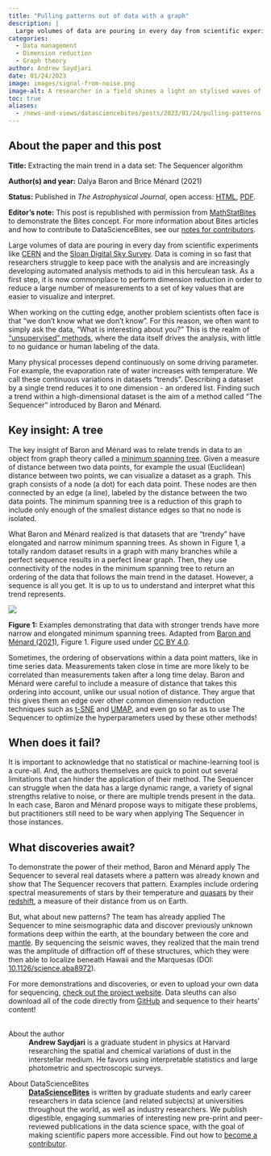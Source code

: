 ```yaml
---
title: "Pulling patterns out of data with a graph"
description: |
  Large volumes of data are pouring in every day from scientific experiments, so much so that it is now commonplace to perform dimension reduction in order to reduce a large number of measurements to a set of key values that are easier to visualize and interpret. Enter 'The Sequencer', a proposed method to find trends within high-dimensional datasets.  
categories:
  - Data management
  - Dimension reduction
  - Graph theory
author: Andrew Saydjari
date: 01/24/2023
image: images/signal-from-noise.png
image-alt: A researcher in a field shines a light on stylised waves of noise, as if attempting to identify or extract a signal. Image generated by DALL.E 2 from prompts provided by Real World Data Science.
toc: true
aliases: 
  - /news-and-views/datasciencebites/posts/2023/01/24/pulling-patterns.html
---
```

:::{.callout-note style="margin-top: 0rem;" collapse="false"}
## About the paper and this post

**Title:** Extracting the main trend in a data set: The Sequencer algorithm

**Author(s) and year:** Dalya Baron and Brice Ménard (2021)

**Status:** Published in *The Astrophysical Journal*, open access: [HTML](https://iopscience.iop.org/article/10.3847/1538-4357/abfc4d), [PDF](https://iopscience.iop.org/article/10.3847/1538-4357/abfc4d/pdf). 

**Editor's note:** This post is republished with permission from [MathStatBites](https://mathstatbites.org/pulling-patterns-out-of-data-with-a-graph/) to demonstrate the Bites concept. For more information about Bites articles and how to contribute to DataScienceBites, see our [notes for contributors](/contributor-docs/datasciencebites.qmd){aria-label="Contributor notes for the Data Science Bites blog"}.
:::

Large volumes of data are pouring in every day from scientific experiments like [CERN](https://home.cern/) and the [Sloan Digital Sky Survey](https://www.sdss5.org/). Data is coming in so fast that researchers struggle to keep pace with the analysis and are increasingly developing automated analysis methods to aid in this herculean task. As a first step, it is now commonplace to perform dimension reduction in order to reduce a large number of measurements to a set of key values that are easier to visualize and interpret.

When working on the cutting edge, another problem scientists often face is that "we don’t know what we don’t know". For this reason, we often want to simply ask the data, "What is interesting about you?" This is the realm of ["unsupervised" methods](https://en.wikipedia.org/wiki/Unsupervised_learning), where the data itself drives the analysis, with little to no guidance or human labeling of the data. 

Many physical processes depend continuously on some driving parameter. For example, the evaporation rate of water increases with temperature. We call these continuous variations in datasets "trends". Describing a dataset by a single trend reduces it to one dimension - an ordered list. Finding such a trend within a high-dimensional dataset is the aim of a method called "The Sequencer" introduced by Baron and Ménard.

## Key insight: A tree
The key insight of Baron and Ménard was to relate trends in data to an object from graph theory called a [minimum spanning tree](https://en.wikipedia.org/wiki/Minimum_spanning_tree). Given a measure of distance between two data points, for example the usual (Euclidean) distance between two points, we can visualize a dataset as a graph. This graph consists of a node (a dot) for each data point. These nodes are then connected by an edge (a line), labeled by the distance between the two data points. The minimum spanning tree is a reduction of this graph to include only enough of the smallest distance edges so that no node is isolated.

What Baron and Ménard realized is that datasets that are "trendy" have elongated and narrow minimum spanning trees. As shown in Figure 1, a totally random dataset results in a graph with many branches while a perfect sequence results in a perfect linear graph. Then, they use connectivity of the nodes in the minimum spanning tree to return an ordering of the data that follows the main trend in the dataset. However, a sequence is all you get. It is up to us to understand and interpret what this trend represents.

::: {.column-page}
![](images/fig1.png){fig-alt="Three examples - labelled 'random data', 'noisy sequence', and 'perfect sequence' - demonstrating that data with stronger trends ('noisy' and 'perfect sequence') have more narrow and elongated minimum spanning trees (adapted from Baron and Ménard, Figure 1)."}
:::
::: {.column-margin}
**Figure 1:** Examples demonstrating that data with stronger trends have more narrow and elongated minimum spanning trees. Adapted from [Baron and Ménard (2021)](https://iopscience.iop.org/article/10.3847/1538-4357/abfc4d){aria-label="Link to Baron and Ménard's 2021 paper, 'Extracting the main trend in a data set: The Sequencer algorithm'"}, Figure 1. Figure used under [CC BY 4.0](https://creativecommons.org/licenses/by/4.0/){aria-label="Link to Creative Commons licence"}.
:::

Sometimes, the ordering of observations within a data point matters, like in time series data. Measurements taken close in time are more likely to be correlated than measurements taken after a long time delay. Baron and Ménard were careful to include a measure of distance that takes this ordering into account, unlike our usual notion of distance. They argue that this gives them an edge over other common dimension reduction techniques such as [t-SNE](https://en.wikipedia.org/wiki/T-distributed_stochastic_neighbor_embedding) and [UMAP](https://umap-learn.readthedocs.io/en/latest/how_umap_works.html), and even go so far as to use The Sequencer to optimize the hyperparameters used by these other methods!

## When does it fail?
It is important to acknowledge that no statistical or machine-learning tool is a cure-all. And, the authors themselves are quick to point out several limitations that can hinder the application of their method. The Sequencer can struggle when the data has a large dynamic range, a variety of signal strengths relative to noise, or there are multiple trends present in the data. In each case, Baron and Ménard propose ways to mitigate these problems, but practitioners still need to be wary when applying The Sequencer in those instances.

## What discoveries await?
To demonstrate the power of their method, Baron and Ménard apply The Sequencer to several real datasets where a pattern was already known and show that The Sequencer recovers that pattern. Examples include ordering spectral measurements of stars by their temperature and [quasars](https://en.wikipedia.org/wiki/Quasar) by their [redshift](https://en.wikipedia.org/wiki/Redshift_survey), a measure of their distance from us on Earth.

But, what about new patterns? The team has already applied The Sequencer to mine seismographic data and discover previously unknown formations deep within the earth, at the boundary between the core and [mantle](https://en.wikipedia.org/wiki/Core%E2%80%93mantle_boundary). By sequencing the seismic waves, they realized that the main trend was the amplitude of diffraction off of these structures, which they were then able to localize beneath Hawaii and the Marquesas (DOI: [10.1126/science.aba8972](https://doi.org/10.1126/science.aba8972){aria-label="Link to article, 'Sequencing seismograms: A panoptic view of scattering in the core-mantle boundary region'"}).

For more demonstrations and discoveries, or even to upload your own data for sequencing, [check out the project website](http://sequencer.org/). Data sleuths can also download all of the code directly from [GitHub](https://github.com/dalya/Sequencer) and sequence to their hearts’ content!
\
\

::: {.further-info}
::: grid
::: {.g-col-12 .g-col-md-6}
About the author
: **Andrew Saydjari**  is a graduate student in physics at Harvard researching the spatial and chemical variations of dust in the interstellar medium. He favors using interpretable statistics and large photometric and spectroscopic surveys.
:::

::: {.g-col-12 .g-col-md-6}
About DataScienceBites
: [**DataScienceBites**](/ideas/datasciencebites/index.qmd) is written by graduate students and early career researchers in data science (and related subjects) at universities throughout the world, as well as industry researchers. We publish digestible, engaging summaries of interesting new pre-print and peer-reviewed publications in the data science space, with the goal of making scientific papers more accessible. Find out how to [become a contributor](/contributor-docs/datasciencebites.qmd).
:::
:::
:::